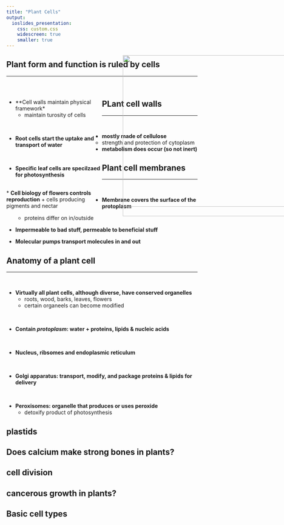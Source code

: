 ```yaml
---
title: "Plant Cells"
output: 
  ioslides_presentation:
    css: custom.css
    widescreen: true
    smaller: true
---
```


##  Plant form and function is ruled by cells
<hr>
<br/>

<div style="float: left; width: 50%;">

* **Cell walls maintain physical framework*
    + maintain turosity of cells

<br/>

* **Root cells start the uptake and transport of water**

<br/>

* **Specific leaf cells are specilzaed for photosynthesis**

<br/>
* **Cell biology of flowers controls reproduction**
    + cells producing pigments and nectar 

</div>

<IMG STYLE="position:absolute; TOP:200px; LEFT:535px; WIDTH:550px; HEIGHT:425px" SRC="images/phylogeny.png">

## PLant cell walls
<hr>
<br/>

* **mostly made of cellulose**
    + strength and protection of cytoplasm
    
* **metabolism does occur (so not inert)**

<IMG STYLE="position:absolute; TOP:200px; LEFT:535px; WIDTH:500px; HEIGHT:400px" SRC="images/cellwall.jpg">

<div style="float: right; width: 50%;">


</div>

## Plant cell membranes
<hr>
<br/>

* **Membrane covers the surface of the protoplasm**
    + proteins differ on in/outside

* **Impermeable to bad stuff, permeable to beneficial stuff**

* **Molecular pumps transport molecules in and out**


## Anatomy of a plant cell
<hr>
<br/>

<IMG STYLE="position:absolute; TOP:200px; LEFT:535px; WIDTH:500px; HEIGHT:400px" SRC="images/plantcell.jpg">

* **Virtually all plant cells, although diverse, have conserved organelles**
    + roots, wood, barks, leaves, flowers
    + certain organeels can become modified

<br/>

* **Contain *protoplasm*: water + proteins, lipids & nucleic acids**

<br/>

* **Nucleus, ribsomes and endoplasmic reticulum**

<br/>

* **Golgi apparatus: transport, modify, and package proteins & lipids for delivery**

<br/>

* **Peroxisomes: organelle that produces or uses peroxide**
    + detoxify product of photosynthesis
    
</div>

## plastids
    
## Does calcium make strong bones in plants?

## cell division

## cancerous growth in plants?

## Basic cell types

